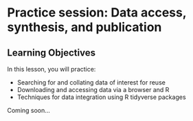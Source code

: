 # Practice session: Data access, synthesis, and publication

## Learning Objectives

In this lesson, you will practice:

- Searching for and collating data of interest for reuse
- Downloading and accessing data via a browser and R
- Techniques for data integration using R tidyverse packages

Coming soon...
